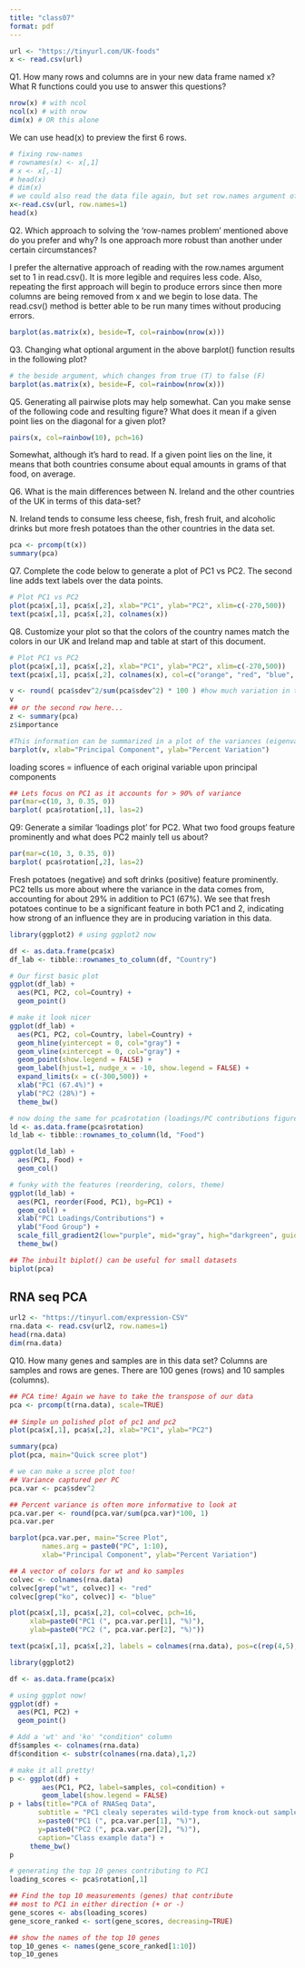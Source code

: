 ```yaml
---
title: "class07"
format: pdf
---
```


```r
url <- "https://tinyurl.com/UK-foods"
x <- read.csv(url)
```

Q1. How many rows and columns are in your new data frame named x? What R functions could you use to answer this questions?
```r
nrow(x) # with ncol
ncol(x) # with nrow
dim(x) # OR this alone
```
We can use head(x) to preview the first 6 rows.
```r
# fixing row-names
# rownames(x) <- x[,1]
# x <- x[,-1]
# head(x)
# dim(x)
# we could also read the data file again, but set row.names argument of read.csv() to be the first column
x<-read.csv(url, row.names=1)
head(x)
```

Q2. Which approach to solving the ‘row-names problem’ mentioned above do you prefer and why? Is one approach more robust than another under certain circumstances?

I prefer the alternative approach of reading with the row.names argument set to 1 in read.csv(). It is more legible and requires less code. Also, repeating the first approach will begin to produce errors since then more columns are being removed from x and we begin to lose data. The read.csv() method is better able to be run many times without producing errors.

```r
barplot(as.matrix(x), beside=T, col=rainbow(nrow(x)))
```
Q3. Changing what optional argument in the above barplot() function results in the following plot?
```r
# the beside argument, which changes from true (T) to false (F)
barplot(as.matrix(x), beside=F, col=rainbow(nrow(x)))
```
Q5. Generating all pairwise plots may help somewhat. Can you make sense of the following code and resulting figure? What does it mean if a given point lies on the diagonal for a given plot?
```r
pairs(x, col=rainbow(10), pch=16)
```
Somewhat, although it's hard to read. If a given point lies on the line, it means that both countries consume about equal amounts in grams of that food, on average.

Q6. What is the main differences between N. Ireland and the other countries of the UK in terms of this data-set?

N. Ireland tends to consume less cheese, fish, fresh fruit, and alcoholic drinks but more fresh potatoes than the other countries in the data set.

```r
pca <- prcomp(t(x))
summary(pca)
```
Q7. Complete the code below to generate a plot of PC1 vs PC2. The second line adds text labels over the data points.
```r
# Plot PC1 vs PC2
plot(pca$x[,1], pca$x[,2], xlab="PC1", ylab="PC2", xlim=c(-270,500))
text(pca$x[,1], pca$x[,2], colnames(x))
```

Q8. Customize your plot so that the colors of the country names match the colors in our UK and Ireland map and table at start of this document.
```r
# Plot PC1 vs PC2
plot(pca$x[,1], pca$x[,2], xlab="PC1", ylab="PC2", xlim=c(-270,500))
text(pca$x[,1], pca$x[,2], colnames(x), col=c("orange", "red", "blue", "green"))
```

```r
v <- round( pca$sdev^2/sum(pca$sdev^2) * 100 ) #how much variation in the original data does each PC account for
v
## or the second row here...
z <- summary(pca)
z$importance

#This information can be summarized in a plot of the variances (eigenvalues) with respect to the principal component number (eigenvector number), which is given below.
barplot(v, xlab="Principal Component", ylab="Percent Variation")
```

loading scores = influence of each original variable upon principal components
```r
## Lets focus on PC1 as it accounts for > 90% of variance 
par(mar=c(10, 3, 0.35, 0))
barplot( pca$rotation[,1], las=2)
```

Q9: Generate a similar ‘loadings plot’ for PC2. What two food groups feature prominently and what does PC2 mainly tell us about?
```r
par(mar=c(10, 3, 0.35, 0))
barplot( pca$rotation[,2], las=2)
```
Fresh potatoes (negative) and soft drinks (positive) feature prominently. PC2 tells us more about where the variance in the data comes from, accounting for about 29% in addition to PC1 (67%). We see that fresh potatoes continue to be a significant feature in both PC1 and 2, indicating how strong of an influence they are in producing variation in this data.

```r
library(ggplot2) # using ggplot2 now

df <- as.data.frame(pca$x)
df_lab <- tibble::rownames_to_column(df, "Country")

# Our first basic plot
ggplot(df_lab) + 
  aes(PC1, PC2, col=Country) + 
  geom_point()
```
```r
# make it look nicer
ggplot(df_lab) + 
  aes(PC1, PC2, col=Country, label=Country) + 
  geom_hline(yintercept = 0, col="gray") +
  geom_vline(xintercept = 0, col="gray") +
  geom_point(show.legend = FALSE) +
  geom_label(hjust=1, nudge_x = -10, show.legend = FALSE) +
  expand_limits(x = c(-300,500)) +
  xlab("PC1 (67.4%)") +
  ylab("PC2 (28%)") +
  theme_bw()
```
```r
# now doing the same for pca$rotation (loadings/PC contributions figures)
ld <- as.data.frame(pca$rotation)
ld_lab <- tibble::rownames_to_column(ld, "Food")

ggplot(ld_lab) +
  aes(PC1, Food) +
  geom_col() 
```
```r
# funky with the features (reordering, colors, theme)
ggplot(ld_lab) +
  aes(PC1, reorder(Food, PC1), bg=PC1) +
  geom_col() + 
  xlab("PC1 Loadings/Contributions") +
  ylab("Food Group") +
  scale_fill_gradient2(low="purple", mid="gray", high="darkgreen", guide=NULL) +
  theme_bw()
```
```r
## The inbuilt biplot() can be useful for small datasets 
biplot(pca)
```

## RNA seq PCA
```r
url2 <- "https://tinyurl.com/expression-CSV"
rna.data <- read.csv(url2, row.names=1)
head(rna.data)
dim(rna.data)
```
Q10. How many genes and samples are in this data set?
Columns are samples and rows are genes. There are 100 genes (rows) and 10 samples (columns).

```r
## PCA time! Again we have to take the transpose of our data 
pca <- prcomp(t(rna.data), scale=TRUE)
 
## Simple un polished plot of pc1 and pc2
plot(pca$x[,1], pca$x[,2], xlab="PC1", ylab="PC2")
```
```r
summary(pca)
plot(pca, main="Quick scree plot")
```
```r
# we can make a scree plot too!
## Variance captured per PC 
pca.var <- pca$sdev^2

## Percent variance is often more informative to look at 
pca.var.per <- round(pca.var/sum(pca.var)*100, 1)
pca.var.per

barplot(pca.var.per, main="Scree Plot", 
        names.arg = paste0("PC", 1:10),
        xlab="Principal Component", ylab="Percent Variation")
```
```r
## A vector of colors for wt and ko samples
colvec <- colnames(rna.data)
colvec[grep("wt", colvec)] <- "red"
colvec[grep("ko", colvec)] <- "blue"

plot(pca$x[,1], pca$x[,2], col=colvec, pch=16,
     xlab=paste0("PC1 (", pca.var.per[1], "%)"),
     ylab=paste0("PC2 (", pca.var.per[2], "%)"))

text(pca$x[,1], pca$x[,2], labels = colnames(rna.data), pos=c(rep(4,5), rep(2,5)))
```
```r
library(ggplot2)

df <- as.data.frame(pca$x)

# using ggplot now!
ggplot(df) + 
  aes(PC1, PC2) + 
  geom_point()

# Add a 'wt' and 'ko' "condition" column
df$samples <- colnames(rna.data) 
df$condition <- substr(colnames(rna.data),1,2)

# make it all pretty!
p <- ggplot(df) + 
        aes(PC1, PC2, label=samples, col=condition) + 
        geom_label(show.legend = FALSE)
p + labs(title="PCA of RNASeq Data",
       subtitle = "PC1 clealy seperates wild-type from knock-out samples",
       x=paste0("PC1 (", pca.var.per[1], "%)"),
       y=paste0("PC2 (", pca.var.per[2], "%)"),
       caption="Class example data") +
     theme_bw()
p
```
```r
# generating the top 10 genes contributing to PC1
loading_scores <- pca$rotation[,1]

## Find the top 10 measurements (genes) that contribute
## most to PC1 in either direction (+ or -)
gene_scores <- abs(loading_scores) 
gene_score_ranked <- sort(gene_scores, decreasing=TRUE)

## show the names of the top 10 genes
top_10_genes <- names(gene_score_ranked[1:10])
top_10_genes 
```
